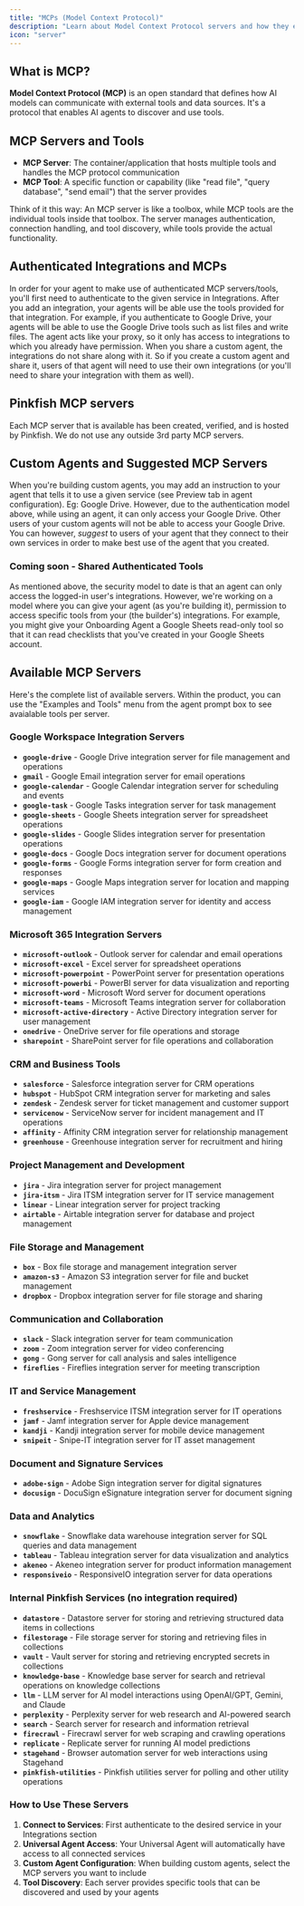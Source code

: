 ```yaml
---
title: "MCPs (Model Context Protocol)"
description: "Learn about Model Context Protocol servers and how they extend Agent capabilities"
icon: "server"
---
```


## What is MCP?

**Model Context Protocol (MCP)** is an open standard that defines how AI models can communicate with external tools and data sources. It's a protocol that enables AI agents to discover and use tools.

## MCP Servers and Tools

- **MCP Server**: The container/application that hosts multiple tools and handles the MCP protocol communication
- **MCP Tool**: A specific function or capability (like "read file", "query database", "send email") that the server provides

Think of it this way: An MCP server is like a toolbox, while MCP tools are the individual tools inside that toolbox. The server manages authentication, connection handling, and tool discovery, while tools provide the actual functionality.

## Authenticated Integrations and MCPs

In order for your agent to make use of authenticated MCP servers/tools, you'll first need to authenticate to the given service in Integrations. After you add an integration, your agents will be able use the tools provided for that integration. For example, if you authenticate to Google Drive, your agents will be able to use the Google Drive tools such as list files and write files. The agent acts like your proxy, so it only has access to integrations to which you already have permission. When you share a custom agent, the integrations do not share along with it. So if you create a custom agent and share it, users of that agent will need to use their own integrations (or you'll need to share your integration with them as well).

## Pinkfish MCP servers

Each MCP server that is available has been created, verified, and is hosted by Pinkfish. We do not use any outside 3rd party MCP servers.

## Custom Agents and Suggested MCP Servers

When you're building custom agents, you may add an instruction to your agent that tells it to use a given service (see Preview tab in agent configuration). Eg: Google Drive. However, due to the authentication model above, while using an agent, it can only access your Google Drive. Other users of your custom agents will not be able to access your Google Drive. You can however, _suggest_ to users of your agent that they connect to their own services in order to make best use of the agent that you created.

### Coming soon - Shared Authenticated Tools

As mentioned above, the security model to date is that an agent can only access the logged-in user's integrations. However, we're working on a model where you can give your agent (as you're building it), permission to access specific tools from your (the builder's) integrations. For example, you might give your Onboarding Agent a Google Sheets read-only tool so that it can read checklists that you've created in your Google Sheets account.

## Available MCP Servers

Here's the complete list of available servers. Within the product, you can use the "Examples and Tools" menu from the agent prompt box to see avaialable tools per server.

### **Google Workspace Integration Servers**

- **`google-drive`** - Google Drive integration server for file management and operations
- **`gmail`** - Google Email integration server for email operations
- **`google-calendar`** - Google Calendar integration server for scheduling and events
- **`google-task`** - Google Tasks integration server for task management
- **`google-sheets`** - Google Sheets integration server for spreadsheet operations
- **`google-slides`** - Google Slides integration server for presentation operations
- **`google-docs`** - Google Docs integration server for document operations
- **`google-forms`** - Google Forms integration server for form creation and responses
- **`google-maps`** - Google Maps integration server for location and mapping services
- **`google-iam`** - Google IAM integration server for identity and access management

### **Microsoft 365 Integration Servers**

- **`microsoft-outlook`** - Outlook server for calendar and email operations
- **`microsoft-excel`** - Excel server for spreadsheet operations
- **`microsoft-powerpoint`** - PowerPoint server for presentation operations
- **`microsoft-powerbi`** - PowerBI server for data visualization and reporting
- **`microsoft-word`** - Microsoft Word server for document operations
- **`microsoft-teams`** - Microsoft Teams integration server for collaboration
- **`microsoft-active-directory`** - Active Directory integration server for user management
- **`onedrive`** - OneDrive server for file operations and storage
- **`sharepoint`** - SharePoint server for file operations and collaboration

### **CRM and Business Tools**

- **`salesforce`** - Salesforce integration server for CRM operations
- **`hubspot`** - HubSpot CRM integration server for marketing and sales
- **`zendesk`** - Zendesk server for ticket management and customer support
- **`servicenow`** - ServiceNow server for incident management and IT operations
- **`affinity`** - Affinity CRM integration server for relationship management
- **`greenhouse`** - Greenhouse integration server for recruitment and hiring

### **Project Management and Development**

- **`jira`** - Jira integration server for project management
- **`jira-itsm`** - Jira ITSM integration server for IT service management
- **`linear`** - Linear integration server for project tracking
- **`airtable`** - Airtable integration server for database and project management

### **File Storage and Management**

- **`box`** - Box file storage and management integration server
- **`amazon-s3`** - Amazon S3 integration server for file and bucket management
- **`dropbox`** - Dropbox integration server for file storage and sharing

### **Communication and Collaboration**

- **`slack`** - Slack integration server for team communication
- **`zoom`** - Zoom integration server for video conferencing
- **`gong`** - Gong server for call analysis and sales intelligence
- **`fireflies`** - Fireflies integration server for meeting transcription

### **IT and Service Management**

- **`freshservice`** - Freshservice ITSM integration server for IT operations
- **`jamf`** - Jamf integration server for Apple device management
- **`kandji`** - Kandji integration server for mobile device management
- **`snipeit`** - Snipe-IT integration server for IT asset management

### **Document and Signature Services**

- **`adobe-sign`** - Adobe Sign integration server for digital signatures
- **`docusign`** - DocuSign eSignature integration server for document signing

### **Data and Analytics**

- **`snowflake`** - Snowflake data warehouse integration server for SQL queries and data management
- **`tableau`** - Tableau integration server for data visualization and analytics
- **`akeneo`** - Akeneo integration server for product information management
- **`responsiveio`** - ResponsiveIO integration server for data operations

### **Internal Pinkfish Services (no integration required)**

- **`datastore`** - Datastore server for storing and retrieving structured data items in collections
- **`filestorage`** - File storage server for storing and retrieving files in collections
- **`vault`** - Vault server for storing and retrieving encrypted secrets in collections
- **`knowledge-base`** - Knowledge base server for search and retrieval operations on knowledge collections
- **`llm`** - LLM server for AI model interactions using OpenAI/GPT, Gemini, and Claude
- **`perplexity`** - Perplexity server for web research and AI-powered search
- **`search`** - Search server for research and information retrieval
- **`firecrawl`** - Firecrawl server for web scraping and crawling operations
- **`replicate`** - Replicate server for running AI model predictions
- **`stagehand`** - Browser automation server for web interactions using Stagehand
- **`pinkfish-utilities`** - Pinkfish utilities server for polling and other utility operations

### **How to Use These Servers**

1. **Connect to Services**: First authenticate to the desired service in your Integrations section
2. **Universal Agent Access**: Your Universal Agent will automatically have access to all connected services
3. **Custom Agent Configuration**: When building custom agents, select the MCP servers you want to include
4. **Tool Discovery**: Each server provides specific tools that can be discovered and used by your agents

